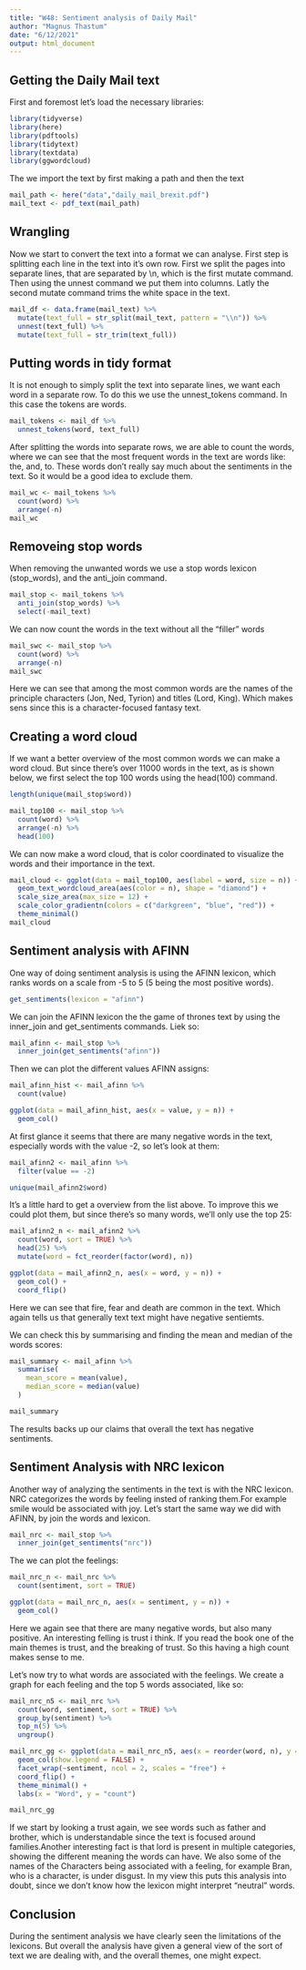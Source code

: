 ---
title: "W48: Sentiment analysis of Daily Mail"
author: "Magnus Thastum"
date: "6/12/2021"
output: html_document
---

## Getting the Daily Mail text
First and foremost let's load the necessary libraries:
```{r}
library(tidyverse)
library(here)
library(pdftools)
library(tidytext)
library(textdata) 
library(ggwordcloud)
```

The we import the text by first making a path and then the text
```{r}
mail_path <- here("data","daily_mail_brexit.pdf")
mail_text <- pdf_text(mail_path)
```

## Wrangling
Now we start to convert the text into a format we can analyse. First step is splitting each line in the text into it's own row. First we split the pages into separate lines, that are separated by \\n, which is the first mutate command. Then using the unnest command we put them into columns. Latly the second mutate command trims the white space in the text.
```{r}
mail_df <- data.frame(mail_text) %>% 
  mutate(text_full = str_split(mail_text, pattern = "\\n")) %>% 
  unnest(text_full) %>% 
  mutate(text_full = str_trim(text_full))
```

## Putting words in tidy format
It is not enough to simply split the text into separate lines, we want each word in a separate row. To do this we use the unnest_tokens command. In this case the tokens are words.
```{r}
mail_tokens <- mail_df %>%
  unnest_tokens(word, text_full)
```

After splitting the words into separate rows, we are able to count the words, where we can see that the most frequent words in the text are words like: the, and, to. These words don't really say much about the sentiments in the text. So it would be a good idea to exclude them.
```{r}
mail_wc <- mail_tokens %>% 
  count(word) %>% 
  arrange(-n)
mail_wc
```


## Removeing stop words
When removing the unwanted words we use a stop words lexicon (stop_words), and the anti_join command.
```{r}
mail_stop <- mail_tokens %>% 
  anti_join(stop_words) %>% 
  select(-mail_text)
```
We can now count the words in the text without all the "filler" words
```{r}
mail_swc <- mail_stop %>% 
  count(word) %>% 
  arrange(-n)
mail_swc
```

Here we can see that among the most common words are the names of the principle characters (Jon, Ned, Tyrion) and titles (Lord, King). Which makes sens since this is a character-focused fantasy text.

## Creating a word cloud
If we want a better overview of the most common words we can make a word cloud. But since there's over 11000 words in the text, as is shown below, we first select the top 100 words using the head(100) command. 
```{r}
length(unique(mail_stop$word))
```

```{r}
mail_top100 <- mail_stop %>% 
  count(word) %>% 
  arrange(-n) %>% 
  head(100)
```

We can now make a word cloud, that is color coordinated to visualize the words and their importance in the text. 
```{r}
mail_cloud <- ggplot(data = mail_top100, aes(label = word, size = n)) +
  geom_text_wordcloud_area(aes(color = n), shape = "diamond") +
  scale_size_area(max_size = 12) +
  scale_color_gradientn(colors = c("darkgreen", "blue", "red")) +
  theme_minimal()
mail_cloud
```

## Sentiment analysis with AFINN
One way of doing sentiment analysis is using the AFINN lexicon, which ranks words on a scale from -5 to 5 (5 being the most positive words).
```{r}
get_sentiments(lexicon = "afinn")
```

We can join the AFINN lexicon the the game of thrones text by using the inner_join and get_sentiments commands. Liek so:
```{r}
mail_afinn <- mail_stop %>% 
  inner_join(get_sentiments("afinn"))
```

Then we can plot the different values AFINN assigns:
```{r}
mail_afinn_hist <- mail_afinn %>% 
  count(value)

ggplot(data = mail_afinn_hist, aes(x = value, y = n)) +
  geom_col()
```

At first glance it seems that there are many negative words in the text, especially words with the value -2, so let's look at them:
```{r}
mail_afinn2 <- mail_afinn %>% 
  filter(value == -2)

unique(mail_afinn2$word)
```

It's a little hard to get a overview from the list above. To improve this we could plot them, but since there's so many words, we'll only use the top 25:
```{r}
mail_afinn2_n <- mail_afinn2 %>% 
  count(word, sort = TRUE) %>% 
  head(25) %>% 
  mutate(word = fct_reorder(factor(word), n))

ggplot(data = mail_afinn2_n, aes(x = word, y = n)) +
  geom_col() +
  coord_flip()
```

Here we can see that fire, fear and death are common in the text. Which again tells us that generally text text might have negative sentiemts.

We can check this by summarising and finding the mean and median of the words scores:
```{r}
mail_summary <- mail_afinn %>% 
  summarise(
    mean_score = mean(value),
    median_score = median(value)
  )

mail_summary
```
The results backs up our claims that overall the text has negative sentiments. 

## Sentiment Analysis with NRC lexicon
Another way of analyzing the sentiments in the text is with the NRC lexicon. NRC categorizes the words by feeling insted of ranking them.For example smile would be associated with joy.
Let's start the same way we did with AFINN, by join the words and lexicon.
```{r}
mail_nrc <- mail_stop %>% 
  inner_join(get_sentiments("nrc"))
```
The we can plot the feelings:
```{r}
mail_nrc_n <- mail_nrc %>% 
  count(sentiment, sort = TRUE)

ggplot(data = mail_nrc_n, aes(x = sentiment, y = n)) +
  geom_col()
```

Here we again see that there are many negative words, but also many positive. An interesting felling is trust i think. If you read the book one of the main themes is trust, and the breaking of trust. So this having a high count makes sense to me.

Let's now try to what words are associated with the feelings. We create a graph for each feeling and the top 5 words associated, like so:
```{r}
mail_nrc_n5 <- mail_nrc %>% 
  count(word, sentiment, sort = TRUE) %>% 
  group_by(sentiment) %>% 
  top_n(5) %>% 
  ungroup()

mail_nrc_gg <- ggplot(data = mail_nrc_n5, aes(x = reorder(word, n), y = n, fill = sentiment)) +
  geom_col(show.legend = FALSE) +
  facet_wrap(~sentiment, ncol = 2, scales = "free") +
  coord_flip() +
  theme_minimal() +
  labs(x = "Word", y = "count")

mail_nrc_gg
```

If we start by looking a trust again, we see words such as father and brother, which is understandable since the text is focused around families.Another interesting fact is that lord is present in multiple categories, showing the different meaning the words can have. We also some of the names of the Characters being associated with a feeling, for example Bran, who is a character, is under disgust. In my view this puts this analysis into doubt, since we don't know how the lexicon might interpret "neutral" words.

## Conclusion
During the sentiment analysis we have clearly seen the limitations of the lexicons. But overall the analysis have given a general view of the sort of text we are dealing with, and the overall themes, one might expect.
